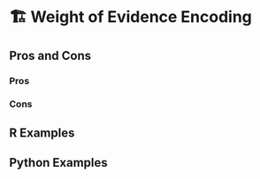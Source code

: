 # 🏗️ Weight of Evidence Encoding {#sec-categorical-weight-of-evidence}

## Pros and Cons

### Pros

### Cons

## R Examples

## Python Examples
